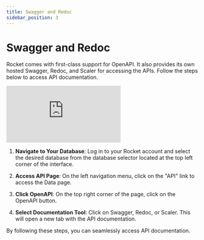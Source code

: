 ```yaml
---
title: Swagger and Redoc
sidebar_position: 3
---
```


# Swagger and Redoc

Rocket comes with first-class support for OpenAPI. It also provides its own hosted Swagger, Redoc, and Scaler for accessing the APIs. Follow the steps below to access API documentation.

<div class="videowrapper">
  <iframe
    src="https://www.youtube.com/embed/1DJxFNpzM58?start=326"
    title="YouTube video 
      player"
    frameborder="0"
    allow="accelerometer; autoplay; clipboard-write; 
      encrypted-media; gyroscope; picture-in-picture"
    allowfullscreen
  ></iframe>
</div>

1. **Navigate to Your Database**: Log in to your Rocket account and select the desired database from the database selector located at the top left corner of the interface.

2. **Access API Page**: On the left navigation menu, click on the "API" link to access the Data page.

3. **Click OpenAPI**: On the top right corner of the page, click on the OpenAPI button.

4. **Select Documentation Tool**: Click on Swagger, Redoc, or Scaler. This will open a new tab with the API documentation.

By following these steps, you can seamlessly access API documentation.
